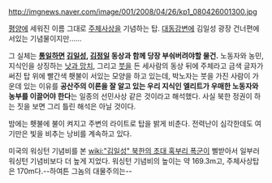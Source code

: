 http://imgnews.naver.com/image/001/2008/04/26/kp1_080426001300.jpg

[[평양]]에 세워진 이름 그대로 [[주체사상]]을 기념하는 탑. [[대동강]]변에 김일성 광장 건너편에 서있는 기념물이지만......

그 실체는 '''[[통일]]하면 [[김일성]], [[김정일]] 동상과 함께 당장 부숴버려야할 물건.''' 노동자와 농민, 지식인을 상징하는 [[낫과 망치]], 그리고 [[붓]]을 든 세사람의 동상 뒤에 주체라고 금색 글자가 써진 탑 위에 빨간색 횃불이 서있는 모양을 하고 있는데, 박노자는 붓을 가진 사람이 가운데 있는 이유를 '''공산주의 이론을 잘 알고 있는 우리 지식인 엘리트가 우매한 노동자와 농부를 이끌어야 한다'''는 일종의 선민사상 같은 것이라고 해석했다. 사실 북한 정권이 하는 짓을 보면 그리 틀린 해석은 아닐 것이다.

밤에는 횃불에 불이 켜지고 주변의 라이트로 탑을 밝게 비춘다. 전력난이 심각한데도 여기만은 빛을 비추는 낭비를 계속하고 있다.

미국의 워싱턴 기념비를 본 [[wiki:"김일성" 북한의 초대 혹부리 폭군]]이 삘받아서 일부러 워싱턴 기념비보다 더 높게 지었다. 워싱턴 기념비의 높이는 약 169.3m고, 주체사상탑은 170m다.--하여튼 그놈의 대물주의는--
